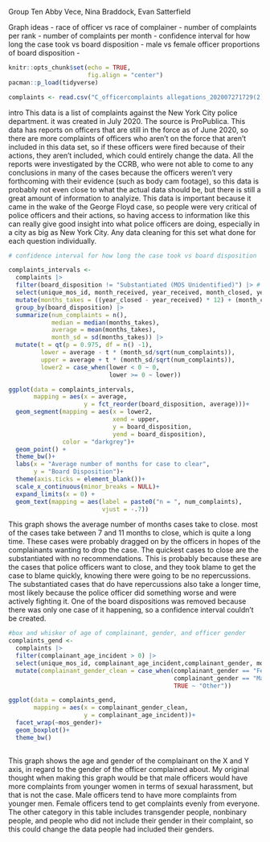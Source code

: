 Group Ten
Abby Vece, Nina Braddock, Evan Satterfield

Graph ideas
- race of officer vs race of complainer
- number of complaints per rank
- number of complaints per month
- confidence interval for how long the case took vs board disposition 
- male vs female officer proportions of board disposition
- 

```{r}
knitr::opts_chunk$set(echo = TRUE,
                      fig.align = "center")
pacman::p_load(tidyverse)

complaints <- read.csv("C_officercomplaints allegations_202007271729(2).csv")


```
intro
  This data is a list of complaints against the New York City police department. it was created in July 2020. The source is ProPublica. This data has reports on officers that are still in the force as of June 2020, so there are more complaints of officers who aren't on the force that aren't included in this data set, so if these officers were fired because of their actions, they aren't included, which could entirely change the data. All the reports were investigated by the CCRB, who were not able to come to any conclusions in many of the cases because the officers weren't very forthcoming with their evidence (such as body cam footage), so this data is probably not even close to what the actual data should be, but there is still a great amount of information to analyize. This data is important because it came in the wake of the George Floyd case, so people were very critical of police officers and their actions, so having access to information like this can really give good insight into what police officers are doing, especially in a city as big as New York City. Any data cleaning for this set what done for each question individually. 



```{r}
# confidence interval for how long the case took vs board disposition

complaints_intervals <-
  complaints |>
  filter(board_disposition != "Substantiated (MOS Unidentified)") |> # deleted cuz there was only one instance
  select(unique_mos_id, month_received, year_received, month_closed, year_closed, board_disposition) |> 
  mutate(months_takes = ((year_closed - year_received) * 12) + (month_closed-month_received)) |> 
  group_by(board_disposition) |> 
  summarize(num_complaints = n(),
            median = median(months_takes),
            average = mean(months_takes),
            month_sd = sd(months_takes)) |>
  mutate(t = qt(p = 0.975, df = n() -1),
         lower = average - t * (month_sd/sqrt(num_complaints)),
         upper = average + t * (month_sd/sqrt(num_complaints)),
         lower2 = case_when(lower < 0 ~ 0,
                            lower >= 0 ~ lower))

ggplot(data = complaints_intervals,
       mapping = aes(x = average,
                     y = fct_reorder(board_disposition, average)))+
  geom_segment(mapping = aes(x = lower2,
                             xend = upper,
                             y = board_disposition,
                             yend = board_disposition),
               color = "darkgrey")+
  geom_point() +
  theme_bw()+
  labs(x = "Average number of months for case to clear",
       y = "Board Disposition")+
  theme(axis.ticks = element_blank())+
  scale_x_continuous(minor_breaks = NULL)+
  expand_limits(x = 0) +
  geom_text(mapping = aes(label = paste0("n = ", num_complaints),
                          vjust = -.7))

```
  This graph shows the average number of months cases take to close. most of the cases take between 7 and 11 months to close, which is quite a long time. These cases were probably dragged on by the officers in hopes of the complainants wanting to drop the case. The quickest cases to close are the substantiated with no recommendations. This is probably because these are the cases that police officers want to close, and they took blame to get the case to blame quickly, knowing there were going to be no repercussions. The substantiated cases that do have repercussions also take a longer time, most likely because the police officer did something worse and were actively fighting it. One of the board dispositions was removed because there was only one case of it happening, so a confidence interval couldn't be created.  


```{r}
#box and whisker of age of complainant, gender, and officer gender
complaints_gend <-
  complaints |> 
  filter(complainant_age_incident > 0) |> 
  select(unique_mos_id, complainant_age_incident,complainant_gender, mos_gender) |> 
  mutate(complainant_gender_clean = case_when(complainant_gender == "Female" ~ "Female",
                                              complainant_gender == "Male" ~ "Male",
                                              TRUE ~ "Other"))

ggplot(data = complaints_gend,
       mapping = aes(x = complainant_gender_clean,
                     y = complainant_age_incident))+
  facet_wrap(~mos_gender)+
  geom_boxplot()+
  theme_bw()
  


```
  This graph shows the age and gender of the complainant on the X and Y axis, in regard to the gender of the officer complained about. My original thought when making this graph would be that male officers would have more complaints from younger women in terms of sexual harassment, but that is not the case. Male officers tend to have more complaints from younger men. Female officers tend to get complaints evenly from everyone. The other category in this table includes transgender people, nonbinary people, and people who did not include their gender in their complaint, so this could change the data people had included their genders. 
